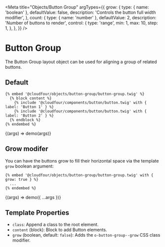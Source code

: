 
<Meta
  title="Objects/Button Group"
  argTypes={{
    grow: {
      type: { name: 'boolean' },
      defaultValue: false,
      description: 'Controls the button full width modifier',
    },
    count: {
      type: { name: 'number' },
      defaultValue: 2,
      description: 'Number of buttons to render',
      control: {
        type: 'range',
        min: 1,
        max: 10,
        step: 1,
      },
    },
  }}
/>

# Button Group

The Button Group layout object can be used for aligning a group of related buttons.

## Default

```twig
{% embed '@cloudfour/objects/button-group/button-group.twig' %}
  {% block content %}
    {% include '@cloudfour/components/button/button.twig' with { label: 'Button 1' } %}
    {% include '@cloudfour/components/button/button.twig' with { label: 'Button 2' } %}
  {% endblock %}
{% endembed %}
```

<Canvas>
  <Story name="Default">{(args) => demo(args)}</Story>
</Canvas>

## Grow modifer

You can have the buttons grow to fill their horizontal space via
the template `grow` boolean argument:

```twig
{% embed '@cloudfour/objects/button-group/button-group.twig' with { grow: true } %}
  ...
{% endembed %}
```

<Canvas>
  <Story name="Grow" args={{ count: 5, grow: true }}>
    {(args) => demo({ ...args })}
  </Story>
</Canvas>

## Template Properties

- `class`: Append a class to the root element.
- `content` (block): Block to add Button elements.
- `grow` (boolean, default: `false`): Adds the `o-button-group--grow` CSS class modifier.
